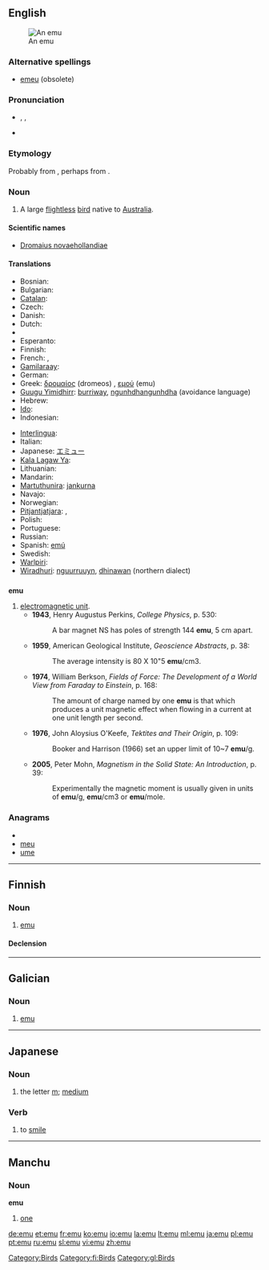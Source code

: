 {{wikipedia}}
{{also|Emu|EMU|ému|emù}}
==English==
[[Image:Emoe.jpg|thumb|An emu]]

===Alternative spellings===
* [[emeu]] (obsolete)

===Pronunciation===
* {{enPR|ē'myoo͞}}, {{IPA|/ˈiːmjuː/}}, {{SAMPA|/"i:mju:/}}
* {{rhymes|uː}}

===Etymology===
Probably from {{etyl|pt}} {{term|ema||ostrich|lang=pt}}, perhaps from {{etyl|ar}}.

===Noun===
{{en-noun}}

# A large [[flightless]] [[bird]] native to [[Australia]].

====Scientific names====
* [[Dromaius novaehollandiae]]

====Translations====
{{trans-top|A large flightless bird}}
* Bosnian: {{t-|bs|emu}}
* Bulgarian: {{t-|bg|ему}}
* [[Catalan]]: {{t|ca|emú}}
* Czech: {{t-|cs|emu|m}}
* Danish: {{t-|da|emu}}
* Dutch: {{t+|nl|emoe|m}}
* {{trreq|Eastern Arrernte}}
* Esperanto: {{t-|eo|emuo|xs=Esperanto}}
* Finnish: {{t-|fi|emu}}
* French: {{t+|fr|émeu|m}},  {{t+|fr|émeus|m|p}}
* [[Gamilaraay]]: {{tø|kld|thinawan}}
* German: {{t+|de|Emu|m}}
* Greek: [[δρομαίος]] (dromeos) {{m}}, [[εμού]] (emu) {{n}}
* [[Guugu Yimidhirr]]: [[burriway]], [[ngunhdhangunhdha]] (avoidance language)
* Hebrew: {{t|he|אמו}}
* [[Ido]]: {{t+|io|emuo|xs=Ido}}
* Indonesian: {{t-|id|emu|xs=Indonesian}}
{{trans-mid}}
* [[Interlingua]]: {{t-|ia|emu|xs=Interlingua}}
* Italian: {{t+|it|emù|m}}
* Japanese: [[エミュー]]
* [[Kala Lagaw Ya]]: {{tø|mwp|samu}}
* Lithuanian: {{t-|lt|emu|xs=Lithuanian}}
* Mandarin: {{t|cmn|鸸鹋|sc=Hani}}
* [[Martuthunira]]: [[jankurna]]
* Navajo: {{tø|nv|tsídiitsoh ditsʼozígíí}}
* Norwegian: {{t-|no|emu|m}}
* [[Pitjantjatjara]]: {{tø|pjt|kaḻaya}},  {{tø|pjt|tjakipiri}}
* Polish: {{t+|pl|emu}}
* Portuguese: {{t+|pt|emu|f}}
* Russian: {{t+|ru|эму}}
* Spanish: [[emú]] {{m}}
* Swedish: {{t-|sv|emu}}
* [[Warlpiri]]: {{tø|wbp|karlaya}}
* [[Wiradhuri]]: [[nguurruuyn]], [[dhinawan]] (northern dialect)
{{trans-bottom}}

==={{abbreviation}}===
'''emu'''

# [[electromagnetic unit]].
#* '''1943''', Henry Augustus Perkins, ''College Physics'', p. 530:
#*: A bar magnet NS has poles of strength 144 '''emu''', 5 cm apart.
#* '''1959''', American Geological Institute, ''Geoscience Abstracts'', p. 38:
#*: The average intensity is 80 X 10"5 '''emu'''/cm3.
#* '''1974''', William Berkson, ''Fields of Force: The Development of a World View from Faraday to Einstein'', p. 168:
#*: The amount of charge named by one '''emu''' is that which produces a unit magnetic effect when flowing in a current at one unit length per second.
#* '''1976''', John Aloysius O'Keefe, ''Tektites and Their Origin'', p. 109:
#*: Booker and Harrison (1966) set an upper limit of 10~7 '''emu'''/g.
#* '''2005''', Peter Mohn, ''Magnetism in the Solid State: An Introduction'', p. 39:
#*: Experimentally the magnetic moment is usually given in units of '''emu'''/g, '''emu'''/cm3 or '''emu'''/mole.

===Anagrams===
* {{alphagram|emu}}
* [[meu#English|meu]]
* [[ume#English|ume]]

[[Category:Birds]]

----

==Finnish==

===Noun===
{{infl|fi|noun}}

# [[#English|emu]]

====Declension====
{{fi-decl-valo|em|||u}}

[[Category:fi:Birds]]

----

==Galician==

===Noun===
{{gl-noun|m}}

# [[#English|emu]]

[[Category:gl:Birds]]

----

==Japanese==

===Noun===
{{ja-noun|r|hira=えむ}}

# {{ja-def|エム}} the letter [[m]]; [[medium]]

===Verb===
{{ja-verb|r|type=1|tr=intrans|hira=えむ}}

# {{ja-def|笑む}} to [[smile]]

----

==Manchu==

===Noun===
'''emu'''

# [[one]]

[[de:emu]]
[[et:emu]]
[[fr:emu]]
[[ko:emu]]
[[io:emu]]
[[la:emu]]
[[lt:emu]]
[[ml:emu]]
[[ja:emu]]
[[pl:emu]]
[[pt:emu]]
[[ru:emu]]
[[sl:emu]]
[[vi:emu]]
[[zh:emu]]